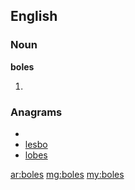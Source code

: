 ==English==

===Noun===
'''boles'''

# {{plural of|[[bole]]}}

===Anagrams===
* {{alphagram|belos}}
* [[lesbo#English|lesbo]]
* [[lobes#English|lobes]]

[[ar:boles]]
[[mg:boles]]
[[my:boles]]